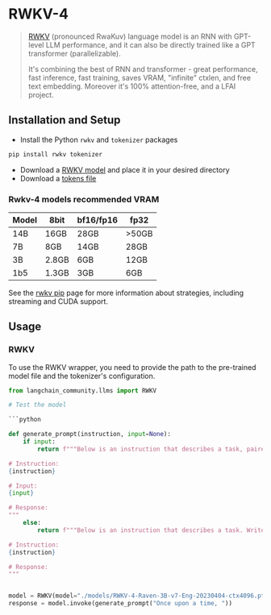 # RWKV-4

>[RWKV](https://www.rwkv.com/) (pronounced RwaKuv) language model is an RNN 
> with GPT-level LLM performance, 
> and it can also be directly trained like a GPT transformer (parallelizable).
>
>It's combining the best of RNN and transformer - great performance, fast inference, 
> fast training, saves VRAM, "infinite" ctxlen, and free text embedding. 
> Moreover it's 100% attention-free, and a LFAI project.


## Installation and Setup

- Install the Python `rwkv` and `tokenizer` packages

```bash
pip install rwkv tokenizer
```

- Download a [RWKV model](https://huggingface.co/BlinkDL/rwkv-4-raven/tree/main) and place it in your desired directory
- Download a [tokens file](https://raw.githubusercontent.com/BlinkDL/ChatRWKV/main/20B_tokenizer.json)

### Rwkv-4 models recommended VRAM

| Model | 8bit | bf16/fp16 | fp32 |
|-------|------|-----------|------|
| 14B   | 16GB | 28GB      | >50GB |
| 7B    | 8GB  | 14GB      | 28GB |
| 3B    | 2.8GB| 6GB       | 12GB |
| 1b5   | 1.3GB| 3GB       | 6GB |

See the [rwkv pip](https://pypi.org/project/rwkv/) page for more information about strategies, 
including streaming and CUDA support.

## Usage

### RWKV

To use the RWKV wrapper, you need to provide the path to the pre-trained model file and the tokenizer's configuration.
```python
from langchain_community.llms import RWKV

# Test the model

```python

def generate_prompt(instruction, input=None):
    if input:
        return f"""Below is an instruction that describes a task, paired with an input that provides further context. Write a response that appropriately completes the request.

# Instruction:
{instruction}

# Input:
{input}

# Response:
"""
    else:
        return f"""Below is an instruction that describes a task. Write a response that appropriately completes the request.

# Instruction:
{instruction}

# Response:
"""


model = RWKV(model="./models/RWKV-4-Raven-3B-v7-Eng-20230404-ctx4096.pth", strategy="cpu fp32", tokens_path="./rwkv/20B_tokenizer.json")
response = model.invoke(generate_prompt("Once upon a time, "))
```

